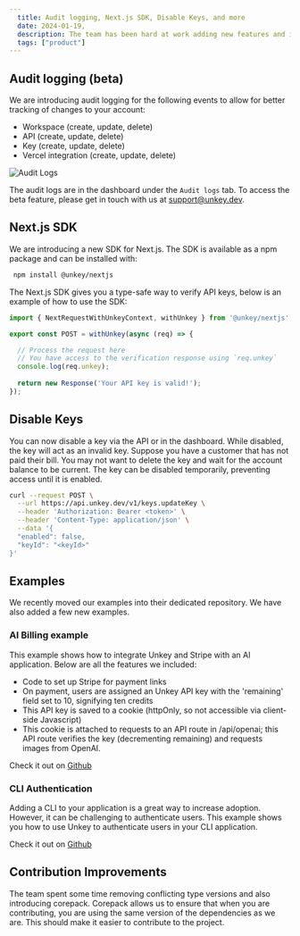 ```yaml
---
  title: Audit logging, Next.js SDK, Disable Keys, and more
  date: 2024-01-19,
  description: The team has been hard at work adding new features and improving the developer experience. We are excited to announce the following features Audit logging, Next.js SDK, Disable Keys, and more.
  tags: ["product"]
---
```


## Audit logging (beta)

We are introducing audit logging for the following events to allow for better tracking of changes to your account:

- Workspace (create, update, delete)
- API (create, update, delete)
- Key (create, update, delete)
- Vercel integration (create, update, delete)

![Audit Logs](/images/changelog/2024-01-19/audit-logging.png)

The audit logs are in the dashboard under the `Audit logs` tab. To access the beta feature, please get in touch with us at [support@unkey.dev](mailto:support@unkey.dev).

## Next.js SDK

We are introducing a new SDK for Next.js. The SDK is available as a npm package and can be installed with:

```bash
 npm install @unkey/nextjs
```

The Next.js SDK gives you a type-safe way to verify API keys, below is an example of how to use the SDK:

```typescript
import { NextRequestWithUnkeyContext, withUnkey } from '@unkey/nextjs';

export const POST = withUnkey(async (req) => {

  // Process the request here
  // You have access to the verification response using `req.unkey`
  console.log(req.unkey);
  
  return new Response('Your API key is valid!');
});
```

## Disable Keys 

You can now disable a key via the API or in the dashboard. While disabled, the key will act as an invalid key. Suppose you have a customer that has not paid their bill. You may not want to delete the key and wait for the account balance to be current. The key can be disabled temporarily, preventing access until it is enabled.

```bash
curl --request POST \
  --url https://api.unkey.dev/v1/keys.updateKey \
  --header 'Authorization: Bearer <token>' \
  --header 'Content-Type: application/json' \
  --data '{
  "enabled": false,
  "keyId": "<keyId>"
}'
```

## Examples 

We recently moved our examples into their dedicated repository. We have also added a few new examples.

### AI Billing example 

This example shows how to integrate Unkey and Stripe with an AI application. Below are all the features we included:

- Code to set up Stripe for payment links
- On payment, users are assigned an Unkey API key with the 'remaining' field set to 10, signifying ten credits
- This API key is saved to a cookie (httpOnly, so not accessible via client-side Javascript)
- This cookie is attached to requests to an API route in /api/openai; this API route verifies the key (decrementing remaining) and requests images from OpenAI.

Check it out on [Github](https://github.com/unkeyed/examples/tree/main/ai-billing)

### CLI Authentication

Adding a CLI to your application is a great way to increase adoption. However, it can be challenging to authenticate users. This example shows you how to use Unkey to authenticate users in your CLI application.

Check it out on [Github](https://github.com/unkeyed/examples/tree/main/unkey-cli)


## Contribution Improvements

The team spent some time removing conflicting type versions and also introducing corepack. Corepack allows us to ensure that when you are contributing, you are using the same version of the dependencies as we are. This should make it easier to contribute to the project.

